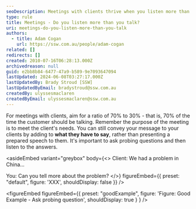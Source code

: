 ```yaml
---
seoDescription: Meetings with clients thrive when you listen more than you talk, aiming for a 70% to 30% ratio. By probing and responding, you build strong relationships and meet client needs.
type: rule
title: Meetings - Do you listen more than you talk?
uri: meetings-do-you-listen-more-than-you-talk
authors:
  - title: Adam Cogan
    url: https://ssw.com.au/people/adam-cogan
related: []
redirects: []
created: 2010-07-16T06:28:13.000Z
archivedreason: null
guid: e2bb8b84-6477-47a9-b589-9e7093647094
lastUpdated: 2024-06-08T03:27:17.000Z
lastUpdatedBy: Brady Stroud [SSW]
lastUpdatedByEmail: bradystroud@ssw.com.au
createdBy: ulyssesmaclaren
createdByEmail: ulyssesmaclaren@ssw.com.au
---
```


For meetings with clients, aim for a ratio of 70% to 30% - that is, 70% of the time the customer should be talking. Remember the purpose of the meeting is to meet the client's needs. You can still convey your message to your clients by adding to **what they have to say**, rather than presenting a prepared speech to them.
It's important to ask probing questions and then listen to the answers.

<asideEmbed
  variant="greybox"
  body={<>
    Client: We had a problem in China...

You: Can you tell more about the problem?
  </>}
  figureEmbed={{
    preset: "default",
    figure: 'XXX',
    shouldDisplay: false
  }}
/>

<figureEmbed figureEmbed={{
  preset: "goodExample",
  figure: 'Figure: Good Example - Ask probing question',
  shouldDisplay: true
} } />
